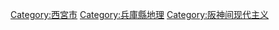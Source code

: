 {{Catmore}}

[[Category:西宮市|Category:西宮市]]
[[Category:兵庫縣地理|Category:兵庫縣地理]]
[[Category:阪神间现代主义|Category:阪神间现代主义]]
